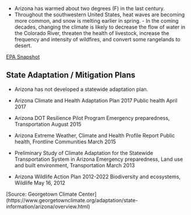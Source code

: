 - Arizona has warmed about two degrees (F) in the last century. 
- Throughout the southwestern United States, heat waves are becoming more common, and snow is melting earlier in spring. - In the coming decades, changing the climate is likely to decrease the flow of water in the Colorado River, threaten the health of livestock, increase the frequency and intensity of wildfires, and convert some rangelands to desert.
    
[EPA Snapshot](https://19january2017snapshot.epa.gov/sites/production/files/2016-09/documents/climate-change-az.pdf)

## State Adaptation / Mitigation Plans

- Arizona has not developed a statewide adaptation plan. 

- Arizona Climate and Health Adaptation Plan 2017	Public health	April 2017

- Arizona DOT Resilience Pilot Program	Emergency preparedness, Transportation	August 2015

- Arizona Extreme Weather, Climate and Health Profile Report	Public health, Frontline Communities	March 2015

- Preliminary Study of Climate Adaptation for the Statewide Transportation System in Arizona	Emergency preparedness, Land use and built environment, Transportation	March 2013

- Arizona Wildlife Action Plan 2012-2022	Biodiversity and ecosystems, Wildlife	May 16, 2012

[Source: Georgetown Climate Center] (https://www.georgetownclimate.org/adaptation/state-information/arizona/overview.html)